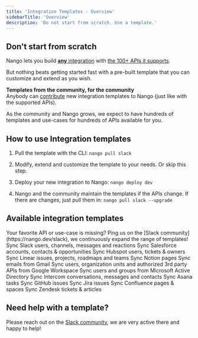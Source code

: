 ```yaml
---
title: 'Integration Templates - Overview'
sidebarTitle: 'Overview'
description: 'Do not start from scratch. Use a template.'
---
```


## Don't start from scratch

Nango lets you build [**any** integration](/core-concepts) with [the 100+ APIs it supports](/integrations/overview).

But nothing beats getting started fast with a pre-built template that you can customize and extend as you wish.

**Templates from the community, for the community**  
Anybody can [contribute](/contribute) new integration templates to Nango (just like with the supported APIs).

As the community and Nango grows, we expect to have hundreds of templates and use-cases for hundreds of APIs available for you.

## How to use Integration templates

1. Pull the template with the CLI: `nango pull slack`

2. Modify, extend and customize the template to your needs. Or skip this step.

3. Deploy your new integration to Nango: `nango deploy dev`

4. Nango and the community maintain the templates if the APIs change. If there are changes, just pull them in: `nango pull slack --upgrade`

## Available integration templates

<Tip>
Your favorite API or use-case is missing?  
Ping us on the [Slack community](https://nango.dev/slack), we continuously expand the range of templates!
</Tip>

<CardGroup cols={3}>
    <Card title="Slack" href="/integration-templates/slack" icon="slack" iconType="brands">
        Sync Slack users, channels, messages and reactions
    </Card>
    <Card title="Salesforce" href="/integration-templates/salesforce" icon="salesforce" iconType="brands">
        Sync Salesforce accounts, contacts & opportunities
    </Card>
    <Card title="Hubspot" href="/integration-templates/hubspot" icon="hubspot" iconType="brands">
        Sync Hubspot users, tickets & owners
    </Card>
    <Card title="Linear" href="/integration-templates/linear" icon="circle-half-stroke">
        Sync Linear issues, projects, roadmaps and teams
    </Card>
    <Card title="Notion" href="/integration-templates/notion" icon="book">
        Sync Notion pages
    </Card>
    <Card title="Gmail" href="/integration-templates/gmail" icon="envelope">
        Sync emails from Gmail
    </Card>
    <Card title="Google Workspace" href="/integration-templates/google-workspace" icon="google" iconType="brands">
        Sync users, organization units and authorized 3rd party APIs from Google Workspace
    </Card>
    <Card title="MS Active Directory" href="/integration-templates/microsoft-active-directory" icon="microsoft" iconType="brands">
        Sync users and groups from Microsoft Active Directory
    </Card>
    <Card title="Intercom" href="/integration-templates/intercom" icon="intercom" iconType="brands">
        Sync Intercom conversations, messages and contacts
    </Card>
    <Card title="Asana" href="/integration-templates/asana" icon="check">
        Sync Asana tasks
    </Card>
    <Card title="GitHub" href="/integration-templates/github" icon="github" iconType="brands">
        Sync GitHub issues
    </Card>
    <Card title="Jira" href="/integration-templates/jira" icon="jira" iconType="brands">
        Sync Jira issues
    </Card>
    <Card title="Confluence" href="/integration-templates/confluence" icon="confluence" iconType="brands">
        Sync Confluence pages & spaces
    </Card>
    <Card title="Zendesk" href="/integration-templates/zendesk" icon="headset">
        Sync Zendesk tickets & articles
    </Card>
</CardGroup>


## Need help with a template?

Please reach out on the [Slack community](https://nango.dev/slack), we are very active there and happy to help!
